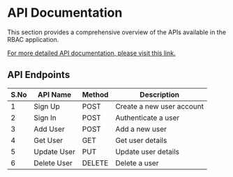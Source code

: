 
<Meta title="API-Documentation" />

# API Documentation

This section provides a comprehensive overview of the APIs available in the RBAC application.

<div style={{ marginBottom: "20px", display: "flex", alignItems: "center" }}>
  <a
    href="https://e-order-be-vivekkv.vercel.app/docs/v1"
    target="_blank"
    rel="noopener noreferrer"
  >
    For more detailed API documentation, please visit this link.
  </a>
</div>

<div style={{ padding: "20px" }}>
  <h2 style={{ borderBottom: "2px solid #000", paddingBottom: "10px" }}>
    API Endpoints
  </h2>
  <table
    style={{ width: "100%", borderCollapse: "collapse", marginTop: "20px" }}
  >
    <thead>
      <tr>
        <th style={{ border: "1px solid #ccc", padding: "10px" }}>S.No</th>
        <th style={{ border: "1px solid #ccc", padding: "10px" }}>API Name</th>
        <th style={{ border: "1px solid #ccc", padding: "10px" }}>Method</th>
        <th style={{ border: "1px solid #ccc", padding: "10px" }}>
          Description
        </th>
      </tr>
    </thead>
    <tbody>
      <tr>
        <td style={{ border: "1px solid #ccc", padding: "10px" }}>1</td>
        <td style={{ border: "1px solid #ccc", padding: "10px" }}>Sign Up</td>
        <td style={{ border: "1px solid #ccc", padding: "10px" }}>POST</td>
        <td style={{ border: "1px solid #ccc", padding: "10px" }}>
          Create a new user account
        </td>
      </tr>
      <tr>
        <td style={{ border: "1px solid #ccc", padding: "10px" }}>2</td>
        <td style={{ border: "1px solid #ccc", padding: "10px" }}>Sign In</td>
        <td style={{ border: "1px solid #ccc", padding: "10px" }}>POST</td>
        <td style={{ border: "1px solid #ccc", padding: "10px" }}>
          Authenticate a user
        </td>
      </tr>
      <tr>
        <td style={{ border: "1px solid #ccc", padding: "10px" }}>3</td>
        <td style={{ border: "1px solid #ccc", padding: "10px" }}>Add User</td>
        <td style={{ border: "1px solid #ccc", padding: "10px" }}>POST</td>
        <td style={{ border: "1px solid #ccc", padding: "10px" }}>
          Add a new user
        </td>
      </tr>
      <tr>
        <td style={{ border: "1px solid #ccc", padding: "10px" }}>4</td>
        <td style={{ border: "1px solid #ccc", padding: "10px" }}>Get User</td>
        <td style={{ border: "1px solid #ccc", padding: "10px" }}>GET</td>
        <td style={{ border: "1px solid #ccc", padding: "10px" }}>
          Get user details
        </td>
      </tr>
      <tr>
        <td style={{ border: "1px solid #ccc", padding: "10px" }}>5</td>
        <td style={{ border: "1px solid #ccc", padding: "10px" }}>
          Update User
        </td>
        <td style={{ border: "1px solid #ccc", padding: "10px" }}>PUT</td>
        <td style={{ border: "1px solid #ccc", padding: "10px" }}>
          Update user details
        </td>
      </tr>
      <tr>
        <td style={{ border: "1px solid #ccc", padding: "10px" }}>6</td>
        <td style={{ border: "1px solid #ccc", padding: "10px" }}>
          Delete User
        </td>
        <td style={{ border: "1px solid #ccc", padding: "10px" }}>DELETE</td>
        <td style={{ border: "1px solid #ccc", padding: "10px" }}>
          Delete a user
        </td>
      </tr>
    </tbody>
  </table>
</div>
